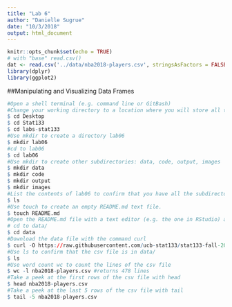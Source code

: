 ```yaml
---
title: "Lab 6"
author: "Danielle Sugrue"
date: "10/3/2018"
output: html_document
---
```


```r
knitr::opts_chunk$set(echo = TRUE)
# with "base" read.csv()
dat <- read.csv('../data/nba2018-players.csv', stringsAsFactors = FALSE)
library(dplyr)
library(ggplot2)
```

##Manipulating and Visualizing Data Frames

```r
#Open a shell terminal (e.g. command line or GitBash)
#Change your working directory to a location where you will store all the materials for this lab
$ cd Desktop
$ cd Stat133
$ cd labs-stat133
#Use mkdir to create a directory lab06
$ mkdir lab06
#cd to lab06
$ cd lab06
#Use mkdir to create other subdirectories: data, code, output, images
$ mkdir data
$ mkdir code
$ mkdir output
$ mkdir images
#List the contents of lab06 to confirm that you have all the subdirectories
$ ls
#Use touch to create an empty README.md text file.
$ touch README.md
#Open the README.md file with a text editor (e.g. the one in RStudio) and add a brief description of what this lab is about. Save the changes.
# cd to data/
$ cd data
#Download the data file with the command curl
$ curl -O https://raw.githubusercontent.com/ucb-stat133/stat133-fall-2018/master/data/nba2018-players.csv
#Use ls to confirm that the csv file is in data/
$ ls
#Use word count wc to count the lines of the csv file
$ wc -l nba2018-players.csv #returns 478 lines
#Take a peek at the first rows of the csv file with head
$ head nba2018-players.csv
#Take a peek at the last 5 rows of the csv file with tail
$ tail -5 nba2018-players.csv
```